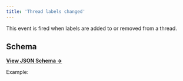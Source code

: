 ```yaml
---
title: 'Thread labels changed'
---
```


This event is fired when labels are added to or removed from a thread.

## Schema

[**View JSON Schema →**](https://core-api.uk.plain.com/webhooks/schema.json)

Example:

<Snippet file="webhooks/thread-labels-changed.mdx" />
